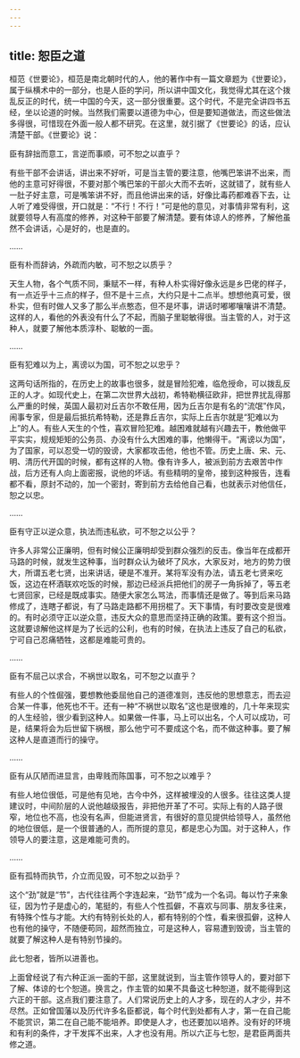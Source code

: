 ```yaml
---
---
---
```

title: 恕臣之道
---




桓范《世要论》，桓范是南北朝时代的人，他的著作中有一篇文章题为《世要论》，属于纵横术中的一部分，也是人臣的学问，所以讲中国文化，我觉得尤其在这个拨乱反正的时代，统一中国的今天，这一部分很重要。这个时代，不是完全讲四书五经，坐以论道的时候。当然我们需要以道德为中心，但是要知道做法，而这些做法多得很，可惜现在外面一般人都不研究。在这里，就引据了《世要论》的话，应认清楚干部。《世要论》说：

臣有辞拙而意工，言逆而事顺，可不恕之以直乎？

有些干部不会讲话，讲出来不好听，可是当主管的要注意，他嘴巴笨讲不出来，而他的主意可好得很，不要对那个嘴巴笨的干部火大而不去听，这就错了，就有些人一肚子好主意，可是嘴笨讲不好，而且他讲出来的话，好像比毒药都难吞下去，让人听了难受得很，开口就是：“不行！不行！”可是他的意见，对事情非常有利，这就要领导人有高度的修养，对这种干部要了解清楚。要有体谅人的修养，了解他虽然不会讲话，心是好的，也是直的。

……

臣有朴而辞讷，外疏而内敏，可不恕之以质乎？

天生人物，各个气质不同，秉赋不一样，有种人朴实得好像永远是乡巴佬的样子，有一点近乎十三点的样子，但不是十三点，大约只是十二点半。想想他真可爱，很朴实，但有时做人又多了那么半点憨态，但不是坏事，讲话时嘟嘟嚷嚷讲不清楚。这样的人，看他的外表没有什么了不起，而脑子里聪敏得很。当主管的人，对于这种人，就要了解他本质淳朴、聪敏的一面。

……

臣有犯难以为上，离谤以为国，可不恕之以忠乎？

这两句话所指的，在历史上的故事也很多，就是冒险犯难，临危授命，可以拨乱反正的人才。如现代史上，在第二次世界大战初，希特勒横征欧非，把世界扰乱得那么严重的时候，英国人最初对丘吉尔不敢任用，因为丘吉尔是有名的“流氓”作风，闹事专家，但是最后抵抗希特勒，还是靠丘吉尔，实际上丘吉尔就是“犯难以为上”的人。有些人天生的个性，喜欢冒险犯难。越困难就越有兴趣去干，教他做平平实实，规规矩矩的公务员、办没有什么大困难的事，他懒得干。“离谤以为国”，为了国家，可以忍受一切的毁谤，大家都攻击他，他也不管。历史上唐、宋、元、明、清历代开国的时候，都有这样的人物。像有许多人，被派到前方去艰苦中作战，后方还有人向上面密报，说他的坏话。有些精明的皇帝，接到这种报告，连看都不看，原封不动的，加一个密封，寄到前方去给他自己看，也就表示对他信任，恕之以忠。

……

臣有守正以逆众意，执法而违私欲，可不恕之以公乎？

许多人非常公正廉明，但有时候公正廉明却受到群众强烈的反击。像当年在成都开马路的时候，就发生这种事，当时群众认为破坏了风水，大家反对，地方的势力很大，所谓五老七贤，出来讲话，硬是不准开。某将军没有办法，请五老七贤来吃饭，这边在杯酒联欢吃饭的时候，那边已经派兵把他们的房子一角拆掉了，等五老七贤回家，已经是既成事实。随便大家怎么骂法，而事情还是做了。等到后来马路修成了，连瞎子都说，有了马路走路都不用拐棍了。天下事情，有时要改变是很难的。有时必须守正以逆众意，违反大众的意思而坚持正确的政策。要有这个担当。这就要谅解他这样是为了长远的公利，也有的时候，在执法上违反了自己的私欲，宁可自己忍痛牺牲，这都是难能可贵的。

……

臣有不屈己以求合，不祸世以取名，可不恕之以直乎？

有些人的个性倔强，要想教他委屈他自己的道德准则，违反他的思想意志，而去迎合某一件事，他死也不干。还有一种“不祸世以取名”这也是很难的，几十年来现实的人生经验，很少看到这种人。如果做一件事，马上可以出名，个人可以成功，可是，结果将会为后世留下祸根，那么他宁可不要成这个名，而不做这种事。要了解这种人是直道而行的操守。

……

臣有从仄陋而进显言，由卑贱而陈国事，可不恕之以难乎？

有些人地位很低，可是他有见地，古今中外，这样被埋没的人很多。往往这类人提建议时，中间阶层的人说他越级报告，非把他开革了不可。实际上有的人路子很窄，地位也不高，也没有名声，但能进贤言，有很好的意见提供给领导人，虽然他的地位很低，是一个很普通的人，而所提的意见，都是忠心为国。对于这种人，作领导人的要注意，这是难能可贵的。

……

臣有孤特而执节，介立而见毁，可不恕之以劲乎？

这个“劲”就是“节”，古代往往两个字连起来，“劲节”成为一个名词。每以竹子来象征，因为竹子是虚心的，笔挺的，有些人个性孤僻，不喜欢与同事、朋友多往来，有特殊个性与才能。大约有特别长处的人，都有特别的个性，看来很孤僻，这种人也有他的操守，不随便苟同，超然而独立，可是这种人，容易遭到毁谤，当主管的就要了解这种人是有特别节操的。

此七恕者，皆所以进善也。

上面曾经说了有六种正派一面的干部，这里就说到，当主管作领导人的，要对部下了解、体谅的七个恕道。换言之，作主管的如果不具备这七种恕道，就不能得到这六正的干部。这点我们要注意了。人们常说历史上的人才多，现在的人才少，并不尽然。正如曾国藩以及历代许多名臣都说，每个时代到处都有人才，第一在自己能不能赏识，第二在自己能不能培养。即使是人才，也还要加以培养。没有好的环境和有利的条件，才干发挥不出来，人才也没有用。所以六正与七恕，是君臣两面共修之道。
